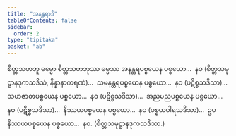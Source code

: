 ```yaml
---
title: "အနန္တရာဒိ"
tableOfContents: false
sidebar:
  order: 2
type: "tipitaka"
basket: "ab"
---
```



<DynamicBreadcrumb />

<Division number="260">

<Paragraph number="2959">
စိတ္တသဟဘူ ဓမ္မော စိတ္တသဟဘုဿ ဓမ္မဿ အနန္တရပစ္စယေန ပစ္စယော…  နဝ (စိတ္တသမုဋ္ဌာနဒုကသဒိသံ, နိန္နာနာကရဏံ)…  သမနန္တရပစ္စယေန ပစ္စယော…  နဝ (ပဋိစ္စသဒိသာ)…  သဟဇာတပစ္စယေန ပစ္စယော…  နဝ (ပဋိစ္စသဒိသာ)…  အညမညပစ္စယေန ပစ္စယော…  နဝ (ပဋိစ္စသဒိသာ)…  နိဿယပစ္စယေန ပစ္စယော…  နဝ (ပစ္စယဝါရသဒိသာ)…  ဥပနိဿယပစ္စယေန ပစ္စယော…  နဝ. (စိတ္တသမုဋ္ဌာနဒုကသဒိသာ.)
</Paragraph>
</Division>